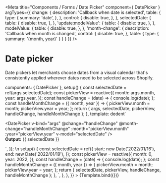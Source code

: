 

<Meta
  title="Components / Forms / Date Picker"
  component={ DatePicker }
  argTypes={{
    change: {
      description: 'Callback when date is selected',
      table: {
        type: {
          summary: 'date',
        },
      },
      control: {
        disable: true,
      },
    },
    selectedDate: {
      table: {
        disable: true,
      },
    },
    'update:modelValue': {
      table: {
        disable: true,
      },
    },
    modelValue: {
      table: {
        disable: true,
      },
    },
    'month-change': {
      description: 'Callback when month is changed',
      control: {
        disable: true,
      },
      table: {
        type: {
          summary: '{month, year}'
        }
      }
    }
  }}
/>

# Date picker

Date pickers let merchants choose dates from a visual calendar that's consistently applied wherever dates need to be selected across Shopify.

  components: { DatePicker },
  setup() {
    const selectedDate = ref(args.selectedDate);
    const pickerView = reactive({
      month: args.month,
      year: args.year,
    });
    const handleChange = (date) => {
      console.log(date);
    };
    const handleMonthChange = ({ month, year }) => {
      pickerView.month = month;
      pickerView.year = year;
    };
    return { args, selectedDate, pickerView, handleChange, handleMonthChange };
  },
  template: dedent`<div>
  <DatePicker
    v-bind="args"
    @change="handleChange"
    @month-change="handleMonthChange"
    :month="pickerView.month"
    :year="pickerView.year"
    v-model="selectedDate"
  />
  <br/>
  <span><strong>Output:</strong> {{ selectedDate }}</span>
  </div>`,
});

<Canvas>
  <Story
    name="Date Picker"
    height="320px"
    args={{
      selectedDate: {
        start: new Date('2022/01/16'),
        end: new Date('2022/01/19'),
      },
      month: 0,
      year: 2022,
      allowRange: true,
    }}
    parameters={{
      docs: {
        source: {
          code: dedent`
            <DatePicker
              v-model="selectedDate"
              :month="pickerView.month"
              :year="pickerView.year"
              @change="handleChange"
              @month-change="handleMonthChange"
            />\n
            setup() {
              const selectedDate = ref({
                start: new Date('2022/01/16'),
                end: new Date('2022/01/19'),
              });
              const pickerView = reactive({
                month: 0,
                year: 2022,
              });
              const handleChange = (date) => {
                console.log(date);
              };
              const handleMonthChange = ({ month, year }) => {
                pickerView.month = month;
                pickerView.year = year;
              };
              return { selectedDate, pickerView, handleChange, handleMonthChange };
            },
          `,
        },
      },
    }}
  >
    {Template.bind({})}
  </Story>
</Canvas>

<ArgsTable story="Date Picker"/>
